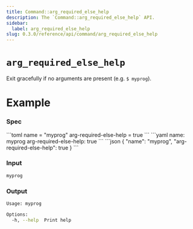 ```yaml
---
title: Command::arg_required_else_help
description: The `Command::arg_required_else_help` API.
sidebar:
  label: arg_required_else_help
slug: 0.3.0/reference/api/command/arg_required_else_help
---
```



# `arg_required_else_help` <LinkButton href="https://docs.rs/clap/latest/clap/struct.Command.html#method.arg_required_else_help" icon="open-book" variant="minimal" />

<Badge text="since 0.1.0" size="small" />

Exit gracefully if no arguments are present (e.g. `$ myprog`).

# Example

### Spec

<Tabs syncKey="format">
  <TabItem label="TOML">
    ```toml
    name = "myprog"
    arg-required-else-help = true
    ```
  </TabItem>

  <TabItem label="YAML">
    ```yaml
    name: myprog
    arg-required-else-help: true
    ```
  </TabItem>

  <TabItem label="JSON">
    ```json
    {
      "name": "myprog",
      "arg-required-else-help": true
    }
    ```
  </TabItem>
</Tabs>

### Input

```bash
myprog
```

### Output

```bash
Usage: myprog

Options:
  -h, --help  Print help
```
